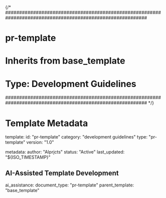 {/* 
###########################################################################################################
# pr-template
# Inherits from base_template
# Type: Development Guidelines
###########################################################################################################
*/}

# Template Metadata
template:
  id: "pr-template"
  category: "development guidelines"
  type: "pr-template"
  version: "1.0"

metadata:
  author: "AIprjcts"
  status: "Active"
  last_updated: "${ISO_TIMESTAMP}"

## AI-Assisted Template Development
ai_assistance:
  document_type: "pr-template"
  parent_template: "base_template"
